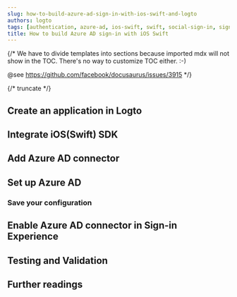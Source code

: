 ```yaml
---
slug: how-to-build-azure-ad-sign-in-with-ios-swift-and-logto
authors: logto
tags: [authentication, azure-ad, ios-swift, swift, social-sign-in, sign-in, login]
title: How to build Azure AD sign-in with iOS Swift
---
```


{/*
  We have to divide templates into sections because imported mdx will not show in the TOC.
  There's no way to customize TOC either. :-)

  @see https://github.com/facebook/docusaurus/issues/3915
*/}



{/* truncate */}

<Intro connector={connector} sdk="iOS Swift" link="https://developer.apple.com/ios/ " />

## Create an application in Logto

<CreateApplication type="Native app" framework="iOS(Swift)" />

## Integrate iOS(Swift) SDK

<IntegrateSdk />

## Add Azure AD connector

<AddSocialConnector connector={connector} framework="iOS(Swift)" />

## Set up Azure AD

<ConnectorGuide />

### Save your configuration

<SaveYourConfiguration connector={connector} />

## Enable Azure AD connector in Sign-in Experience

<EnableSocialConnector connector={connector} />

## Testing and Validation

<TestingAndValidation connector={connector} sdk="iOS Swift" />

## Further readings

<FurtherReadings />